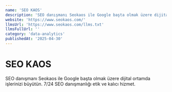 ```yaml
---
name: 'SEO KAOS'
description: 'SEO danışmanı Seokaos ile Google başta olmak üzere dijital ortamda işlerinizi büyütün. 7/24 SEO danışmanlığı etik ve kalıcı hizmet.'
website: 'https://www.seokaos.com/'
llmsUrl: 'https://www.seokaos.com/llms.txt'
llmsFullUrl: ''
category: 'data-analytics'
publishedAt: '2025-04-30'
---
```


# SEO KAOS

SEO danışmanı Seokaos ile Google başta olmak üzere dijital ortamda işlerinizi büyütün. 7/24 SEO danışmanlığı etik ve kalıcı hizmet.
